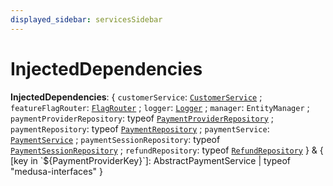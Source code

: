 ```yaml
---
displayed_sidebar: servicesSidebar
---
```



# InjectedDependencies

 **InjectedDependencies**: { `customerService`: [`CustomerService`](../classes/CustomerService.mdx) ; `featureFlagRouter`: [`FlagRouter`](../classes/FlagRouter.mdx) ; `logger`: [`Logger`](Logger-1.mdx) ; `manager`: `EntityManager` ; `paymentProviderRepository`: typeof [`PaymentProviderRepository`](../index.md#paymentproviderrepository) ; `paymentRepository`: typeof [`PaymentRepository`](../index.md#paymentrepository) ; `paymentService`: [`PaymentService`](../classes/PaymentService.mdx) ; `paymentSessionRepository`: typeof [`PaymentSessionRepository`](../index.md#paymentsessionrepository) ; `refundRepository`: typeof [`RefundRepository`](../index.md#refundrepository)  } & { [key in \`${PaymentProviderKey}\`]: AbstractPaymentService \| typeof "medusa-interfaces" }
